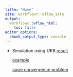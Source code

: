 ```yaml
---
title: "Home"
site: workflowr::wflow_site
output:
  workflowr::wflow_html:
    toc: false
editor_options:
  chunk_output_type: console
---
```


* Simulation using UKB [result](susierss_ukb_20210218.html)
 
    [example](susierss_ukb_20210218_example.html)
    
    [susie convergence problem](susie_convergence_problem.html)
